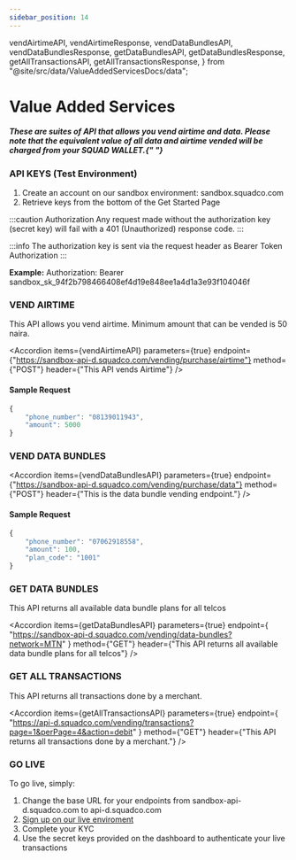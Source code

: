 ```yaml
---
sidebar_position: 14
---
```


  vendAirtimeAPI,
  vendAirtimeResponse,
  vendDataBundlesAPI,
  vendDataBundlesResponse,
  getDataBundlesAPI,
  getDataBundlesResponse,
  getAllTransactionsAPI,
  getAllTransactionsResponse,
} from "@site/src/data/ValueAddedServicesDocs/data";

# Value Added Services

##### These are suites of API that allows you vend airtime and data. Please note that the equivalent value of all data and airtime vended will be charged from your SQUAD WALLET.{" "}

### API KEYS (Test Environment)

1. Create an account on our sandbox environment: sandbox.squadco.com
2. Retrieve keys from the bottom of the Get Started Page

:::caution Authorization
Any request made without the authorization key (secret key) will fail with a 401 (Unauthorized) response code.
:::

:::info
The authorization key is sent via the request header as Bearer Token Authorization
:::

**Example:**
Authorization: Bearer sandbox_sk_94f2b798466408ef4d19e848ee1a4d1a3e93f104046f

### VEND AIRTIME

This API allows you vend airtime. Minimum amount that can be vended is 50 naira.

<Accordion
  items={vendAirtimeAPI}
  parameters={true}
  endpoint={"https://sandbox-api-d.squadco.com/vending/purchase/airtime"}
  method={"POST"}
  header={"This API vends Airtime"}
/>

<AccordionCode items={vendAirtimeResponse} />

#### Sample Request

```js
{
    "phone_number": "08139011943",
    "amount": 5000
}
```

### VEND DATA BUNDLES

<Accordion
  items={vendDataBundlesAPI}
  parameters={true}
  endpoint={"https://sandbox-api-d.squadco.com/vending/purchase/data"}
  method={"POST"}
  header={"This is the data bundle vending endpoint."}
/>

<AccordionCode items={vendDataBundlesResponse} />

#### Sample Request

```js
{
    "phone_number": "07062918558",
    "amount": 100,
    "plan_code": "1001"
}
```

### GET DATA BUNDLES

This API returns all available data bundle plans for all telcos

<Accordion
  items={getDataBundlesAPI}
  parameters={true}
  endpoint={
    "https://sandbox-api-d.squadco.com/vending/data-bundles?network=MTN"
  }
  method={"GET"}
  header={"This API returns all available data bundle plans for all telcos"}
/>

<AccordionCode items={getDataBundlesResponse} />

### GET ALL TRANSACTIONS

This API returns all transactions done by a merchant.

<Accordion
  items={getAllTransactionsAPI}
  parameters={true}
  endpoint={
    "https://api-d.squadco.com/vending/transactions?page=1&perPage=4&action=debit"
  }
  method={"GET"}
  header={"This API returns all transactions done by a merchant."}
/>

<AccordionCode items={getAllTransactionsResponse} />

### GO LIVE

To go live, simply:

1. Change the base URL for your endpoints from sandbox-api-d.squadco.com to
   api-d.squadco.com
2. [Sign up on our live enviroment](http://dashboard.squadco.com/)
3. Complete your KYC
4. Use the secret keys provided on the dashboard to authenticate your live transactions
